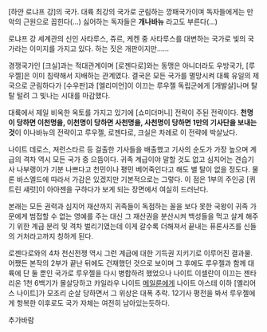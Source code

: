 [하얀 로냐프 강]의 국가. 대륙 최강의 국가로 군림하는 깡패국가이며 독자들에게는 만악의 근원으로 꼽힌다(...) 싫어하는 독자들은 '''개나바뉴''' 라고도 부른다(...)

로냐프 강 세계관의 신인 사타루스, 쥬르, 케켄 중 사타루스를 대변하는 국가로 빛의 국가라는 이미지를 가지고 있다. 하는 짓은 개판이지만......

경쟁국가인 [크실]과는 적대관계이며 [로젠다로]와는 동맹은 아니더라도 우방국가, [루우젤]은 이미 침략해서 지배하는 관계였다. 결국은 모든 국가를 멸망시켜 대륙 유일의 제국으로 군림하다가 [수우판]과 [엘리미언]이 이끄는 루우젤 독립군에게 [개발살]나며 탈탈 털려 그 빛나는 시대를 마감했다.

대륙에서 제일 비옥한 옥토를 가지고 있기에 [쇼미더머니] 전략이 주된 전략이다. '''천명이 당하면 이천명을, 이천명이 당하면 사천명을, 사천명이 당하면 1만의 기사단을 보내는 것'''이 이나바뉴의 전략이고 루우젤, 로젠다로, 크실은 차례로 이 전략에 박살났다.

나이트 데로스, 져런스타르 등 걸출한 기사들을 배출했고 기사의 순도가 가장 높으며 계급의 격차 역시 모든 국가 중 으뜸이다. 귀족 계급이야 말할 것도 없고 심지어는 견습기사 나부랭이가 기분 나쁘다고 천민이나 평민 베어죽인다고 해도 별 탈이 없을 정도다. 물론 바스엘드에 따라서 가감은 있겠지만 기본적으로는 그렇다. 이 점은 1부의 주인공 [퀴트린 섀럿]이 아아젠을 구하다가 보게 되는 장면에서 여실히 드러난다.

본래는 모든 권력과 심지어 재산까지 귀족들이 독점하는 꼴을 보다 못한 국왕이 귀족 가문에게 범접할 수 없는 영예를 주는 대신 그 재산권을 분산시켜 백성들을 먹고 살게 해주기 위한 계급 분리 및 격차 벌리기였는데 이게 갈수록 더해져서 끝내는 퓨론사즈를 신들의 거처라고까지 칭하게 된다.

로젠다로와의 4차 천신전쟁 역시 그런 계급에 대한 기득권 지키기로 이루어진 결과물. 어쨌든 본작의 2부가 끝난 뒤에도 건재했던 것으로 보이며 그 후에도 루우젤과 함께 대륙에 단 둘 뿐인 국가로 루우젤을 다시 병합하려 했었으나 나이트 이셀란이 이끄는 젠타리온 1천 6백기가 몰살당하고 카일라우 나이트 [[메일룬]]에게 나이트 아스테 이하 [옐리어스 나이트]가 모조리 순살 당하면서 그 위상은 대폭 추락. 12기사 평전을 봐서 루우젤에게 항복한 이후로도 국가 자체는 여전히 남아있는듯하다.

추가바람
